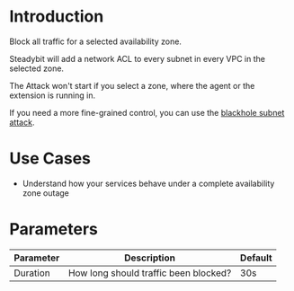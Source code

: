 # Introduction

Block all traffic for a selected availability zone.

Steadybit will add a network ACL to every subnet in every VPC in the selected zone.

The Attack won't start if you select a zone, where the agent or the extension is running in.

If you need a more fine-grained control, you can use the [blackhole subnet attack](https://hub.steadybit.com/action/com.steadybit.extension_aws.ec2-subnet.blackhole).

# Use Cases

* Understand how your services behave under a complete availability zone outage

# Parameters

| Parameter | Description                           | Default |
|-----------|---------------------------------------|---------|
| Duration  | How long should traffic been blocked? | 30s     |
